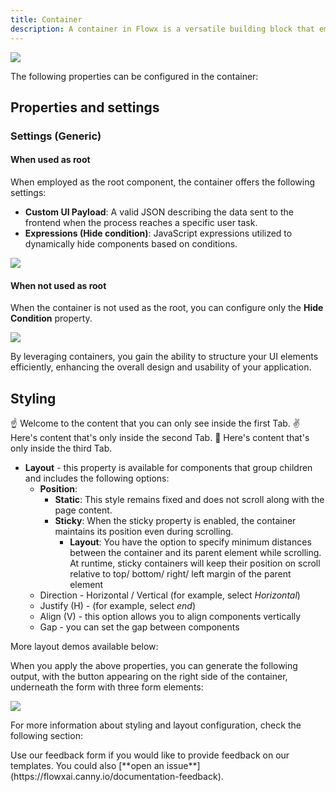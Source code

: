 ```yaml
---
title: Container
description: A container in Flowx is a versatile building block that empowers you to group components and arrange them as needed, providing flexibility in UI design. It can also serve as the root component for your design.
---
```


![](https://s3.eu-west-1.amazonaws.com/docx.flowx.ai/building-blocks/ui-designer/ui_designer_container.gif)

The following properties can be configured in the container:

## Properties and settings

### Settings (Generic)

#### When used as root

When employed as the root component, the container offers the following settings:

* **Custom UI Payload**: A valid JSON describing the data sent to the frontend when the process reaches a specific user task. 
* **Expressions (Hide condition)**: JavaScript expressions utilized to dynamically hide components based on conditions.

![](https://s3.eu-west-1.amazonaws.com/docx.flowx.ai/release34/container_root.png)


#### When not used as root

When the container is not used as the root, you can configure only the **Hide Condition** property.

![](https://s3.eu-west-1.amazonaws.com/docx.flowx.ai/building-blocks/ui-designer/ui_designer_container_settings.png)

By leveraging containers, you gain the ability to structure your UI elements efficiently, enhancing the overall design and usability of your application.

## Styling

<Tabs>
  <Tab title="Web">
    ☝️ Welcome to the content that you can only see inside the first Tab.
  </Tab>
  <Tab title="iOS">
    ✌️ Here's content that's only inside the second Tab.
  </Tab>
  <Tab title="Android">
    💪 Here's content that's only inside the third Tab.
  </Tab>
</Tabs>



* **Layout** - this property is available for components that group children and includes the following options:
    * **Position**:
        * **Static**: This style remains fixed and does not scroll along with the page content.
        * **Sticky**: When the sticky property is enabled, the container maintains its position even during scrolling.
            * **Layout**: You have the option to specify minimum distances between the container and its parent element while scrolling. At runtime, sticky containers will keep their position on scroll relative to top/ bottom/ right/ left margin of the parent element
    * Direction - Horizontal / Vertical (for example, select *Horizontal*)
    * Justify (H) - (for example, select *end*)
    * Align (V) - this option allows you to align components vertically
    * Gap - you can set the gap between components

More layout demos available below:

<Card title="Layout Demos" href="https://tburleson-layouts-demos.firebaseapp.com/#/docs" icon ="link">
</Card>

When you apply the above properties, you can generate the following output, with the button appearing on the right side of the container, underneath the form with three form elements:

![](https://s3.eu-west-1.amazonaws.com/docx.flowx.ai/building-blocks/ui-designer/container_styling.png)

For more information about styling and layout configuration, check the following section:

<Card title="UI Designer" href="../../ui-designer#styling">
</Card>


<Card title ="Provide feedback on our docs" icon="lightbulb">
Use our feedback form if you would like to provide feedback on our templates. You could also [**open an issue**](https://flowxai.canny.io/documentation-feedback).
</Card>